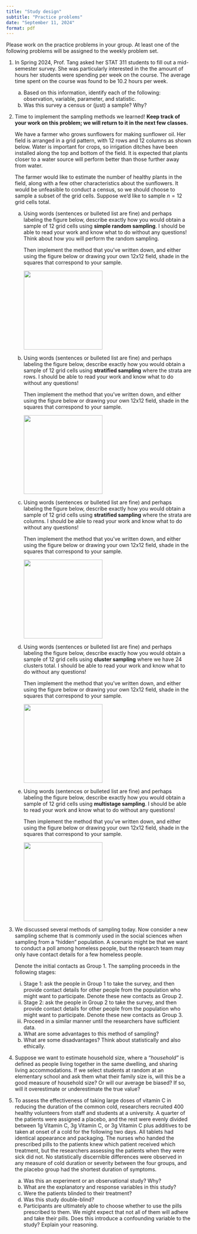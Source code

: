 ```yaml
---
title: "Study design"
subtitle: "Practice problems"
date: "September 11, 2024"
format: pdf
---
```


Please work on the practice problems in your group. At least one of the following problems will be assigned to the weekly problem set.

1.  In Spring 2024, Prof. Tang asked her STAT 311 students to fill out a mid-semester survey. She was particularly interested in the the amount of hours her students were spending per week on the course. The average time spent on the course was found to be 10.2 hours per week.

    a.  Based on this information, identify each of the following: observation, variable, parameter, and statistic.
    b.  Was this survey a census or (just) a sample? Why?

2.  Time to implement the sampling methods we learned! **Keep track of your work on this problem; we will return to it in the next few classes.**

    We have a farmer who grows sunflowers for making sunflower oil. Her field is arranged in a grid pattern, with 12 rows and 12 columns as shown below. Water is important for crops, so irrigation ditches have been installed along the top and bottom of the field. It is expected that plants closer to a water source will perform better than those further away from water.

    The farmer would like to estimate the number of healthy plants in the field, along with a few other characteristics about the sunflowers. It would be unfeasible to conduct a census, so we should choose to sample a subset of the grid cells. Suppose we'd like to sample $n = 12$ grid cells total.

    a.  Using words (sentences or bulleted list are fine) and perhaps labeling the figure below, describe exactly how you would obtain a sample of 12 grid cells using **simple random sampling**. I should be able to read your work and know what to do without any questions! Think about how you will perform the random sampling.

        Then implement the method that you've written down, and either using the figure below or drawing your own 12x12 field, shade in the squares that correspond to your sample.

        ![](figs/sunflower_field.png){width="214"}

    b.  Using words (sentences or bulleted list are fine) and perhaps labeling the figure below, describe exactly how you would obtain a sample of 12 grid cells using **stratified sampling** where the strata are rows. I should be able to read your work and know what to do without any questions!

        Then implement the method that you've written down, and either using the figure below or drawing your own 12x12 field, shade in the squares that correspond to your sample.

        ![](figs/sunflower_field.png){width="214"}

    c.  Using words (sentences or bulleted list are fine) and perhaps labeling the figure below, describe exactly how you would obtain a sample of 12 grid cells using **stratified sampling** where the strata are columns. I should be able to read your work and know what to do without any questions!

        Then implement the method that you've written down, and either using the figure below or drawing your own 12x12 field, shade in the squares that correspond to your sample.

        ![](figs/sunflower_field.png){width="214"}

    d.  Using words (sentences or bulleted list are fine) and perhaps labeling the figure below, describe exactly how you would obtain a sample of 12 grid cells using **cluster sampling** where we have 24 clusters total. I should be able to read your work and know what to do without any questions!

        Then implement the method that you've written down, and either using the figure below or drawing your own 12x12 field, shade in the squares that correspond to your sample.

        ![](figs/sunflower_field.png){width="214"}

    e.  Using words (sentences or bulleted list are fine) and perhaps labeling the figure below, describe exactly how you would obtain a sample of 12 grid cells using **multistage sampling**. I should be able to read your work and know what to do without any questions!

        Then implement the method that you've written down, and either using the figure below or drawing your own 12x12 field, shade in the squares that correspond to your sample.

        ![](figs/sunflower_field.png){width="214"}

3.  We discussed several methods of sampling today. Now consider a new sampling scheme that is commonly used in the social sciences when sampling from a "hidden" population. A scenario might be that we want to conduct a poll among homeless people, but the research team may only have contact details for a few homeless people.

    Denote the initial contacts as Group 1. The sampling proceeds in the following stages:

    i.  Stage 1: ask the people in Group 1 to take the survey, and then provide contact details for other people from the population who might want to participate. Denote these new contacts as Group 2.
    ii. Stage 2: ask the people in Group 2 to take the survey, and then provide contact details for other people from the population who might want to participate. Denote these new contacts as Group 3.
    iii. Proceed in a similar manner until the researchers have sufficient data.

    <!-- -->

    a.  What are some advantages to this method of sampling?
    b.  What are some disadvantages? Think about statistically and also ethically.

4.  Suppose we want to estimate household size, where a *“household”* is defined as people living together in the same dwelling, and sharing living accommodations. If we select students at random at an elementary school and ask them what their family size is, will this be a good measure of household size? Or will our average be biased? If so, will it overestimate or underestimate the true value?

5.  To assess the effectiveness of taking large doses of vitamin C in reducing the duration of the common cold, researchers recruited 400 healthy volunteers from staff and students at a university. A quarter of the patients were assigned a placebo, and the rest were evenly divided between 1g Vitamin C, 3g Vitamin C, or 3g Vitamin C plus additives to be taken at onset of a cold for the following two days. All tablets had identical appearance and packaging. The nurses who handed the prescribed pills to the patients knew which patient received which treatment, but the researchers assessing the patients when they were sick did not. No statistically discernible differences were observed in any measure of cold duration or severity between the four groups, and the placebo group had the shortest duration of symptoms.

    a.  Was this an experiment or an observational study? Why?
    b.  What are the explanatory and response variables in this study?
    c.  Were the patients blinded to their treatment?
    d.  Was this study double-blind?
    e.  Participants are ultimately able to choose whether to use the pills prescribed to them. We might expect that not all of them will adhere and take their pills. Does this introduce a confounding variable to the study? Explain your reasoning.
